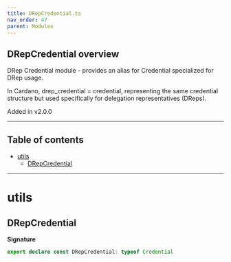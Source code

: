 ```yaml
---
title: DRepCredential.ts
nav_order: 47
parent: Modules
---
```


## DRepCredential overview

DRep Credential module - provides an alias for Credential specialized for DRep usage.

In Cardano, drep_credential = credential, representing the same credential structure
but used specifically for delegation representatives (DReps).

Added in v2.0.0

---

<h2 className="text-delta">Table of contents</h2>

- [utils](#utils)
  - [DRepCredential](#drepcredential)

---

# utils

## DRepCredential

**Signature**

```ts
export declare const DRepCredential: typeof Credential
```
